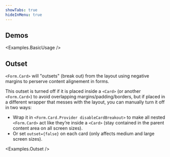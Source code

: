 ```yaml
---
showTabs: true
hideInMenu: true
---
```



## Demos

<Examples.BasicUsage />

## Outset

`<Form.Card>` will "outsets" (break out) from the layout using negative margins to perserve content alignement in forms.

This outset is turned off if it is placed inside a `<Card>` (or another `<Form.Card>`) to avoid overlapping margins/padding/borders, but if placed in a different wrapper that messes with the layout, you can manually turn it off in two ways:

- Wrap it in `<Form.Card.Provider disableCardBreakout>` to make all nested `<Form.Card>` act like they’re inside a `<Card>` (stay contained in the parent content area on all screen sizes).
- Or set `outset={false}` on each card (only affects medium and large screen sizes).

<Examples.Outset />

<VisibleWhenVisualTest>
  <Examples.UsageInWizard />
</VisibleWhenVisualTest>
